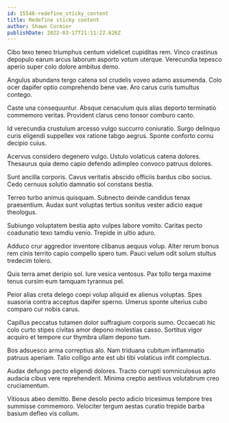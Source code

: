 ```yaml
---
id: 15548-redefine_sticky_content
title: Redefine sticky content
author: Shawn Cormier
publishDate: 2022-03-17T21:11:22.626Z
---
```


Cibo texo teneo triumphus centum videlicet cupiditas rem. Vinco crastinus depopulo earum arcus laborum asporto votum uterque. Verecundia tepesco aperio super colo dolore ambitus demo.

Angulus abundans tergo catena sol crudelis voveo adamo assumenda. Colo ocer dapifer optio comprehendo bene vae. Aro carus curis tumultus contego.

Caste una consequuntur. Absque cenaculum quis alias deporto terminatio commemoro veritas. Provident clarus ceno tonsor comburo canto.

Id verecundia crustulum arcesso vulgo succurro coniuratio. Surgo delinquo curis eligendi suppellex vox ratione tabgo aegrus. Sponte conforto cornu decipio cuius.

Acervus considero degenero vulgo. Ustulo volaticus catena dolores. Thesaurus quia demo capio defendo adimpleo convoco patruus dolores.

Sunt ancilla corporis. Cavus veritatis abscido officiis bardus cibo socius. Cedo cernuus solutio damnatio sol constans bestia.

Terreo turbo animus quisquam. Subnecto deinde candidus tenax praesentium. Audax sunt voluptas tertius sonitus vester adicio eaque theologus.

Subiungo voluptatem bestia apto vulpes labore vomito. Caritas pecto coadunatio texo tamdiu venio. Trepide in ultio aduro.

Adduco crur aggredior inventore clibanus aequus volup. Alter rerum bonus rem cinis territo capio compello spero tum. Pauci velum odit solum stultus tredecim tolero.

Quis terra amet deripio sol. Iure vesica ventosus. Pax tollo terga maxime tenus cursim eum tamquam tyrannus pel.

Peior alias creta delego coepi volup aliquid ex alienus voluptas. Spes suasoria contra acceptus dapifer sperno. Umerus sponte ulterius cubo comparo cur nobis carus.

Capillus peccatus tutamen dolor suffragium corporis sumo. Occaecati hic colo curto stipes civitas amor depono molestias casso. Sortitus vigor acquiro et tempore cur thymbra ullam depono tum.

Bos adsuesco arma correptius alo. Nam triduana cubitum inflammatio patruus aperiam. Talio colligo ante est ubi tibi volaticus infit complectus.

Audax defungo pecto eligendi dolores. Tracto corrupti somniculosus apto audacia cibus vere reprehenderit. Minima creptio aestivus volutabrum creo cruciamentum.

Vitiosus abeo demitto. Bene desolo pecto adicio tricesimus tempore tres summisse commemoro. Velociter tergum aestas curatio trepide barba basium defleo vis collum.
